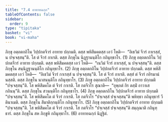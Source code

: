 ```yaml
---
title: "7.4 อาทายฉกฺก"
tableOfContents: false
sidebar:
  order: 9
type: "tipitaka"
basket: "vi"
book: "vi-maha"
---
```



<DynamicBreadcrumb />

<Division number="313" book="vi-maha">

<Paragraph number="1413" book="vi-maha">
ภิกฺขุ อตฺถตกถิโน วิปฺปกตจีวรํ อาทาย ปกฺกมติ. ตสฺส พหิสีมคตสฺส เอวํ โหติ—  “อิเธวิมํ จีวรํ กาเรสฺสํ, น ปจฺเจสฺสนฺ”ติ. โส ตํ จีวรํ กาเรติ. ตสฺส ภิกฺขุโน นิฏฺฐานนฺติโก กถินุทฺธาโร. (1)
</Paragraph>

<Paragraph number="1414" book="vi-maha">
ภิกฺขุ อตฺถตกถิโน วิปฺปกตจีวรํ อาทาย ปกฺกมติ. ตสฺส พหิสีมคตสฺส เอวํ โหติ—  “เนวิมํ จีวรํ กาเรสฺสํ, น ปจฺเจสฺสนฺ”ติ. ตสฺส ภิกฺขุโน สนฺนิฏฺฐานนฺติโก กถินุทฺธาโร. (2)
</Paragraph>

<Paragraph number="1415" book="vi-maha">
ภิกฺขุ อตฺถตกถิโน วิปฺปกตจีวรํ อาทาย ปกฺกมติ. ตสฺส พหิสีมคตสฺส เอวํ โหติ—  “อิเธวิมํ จีวรํ กาเรสฺสํ น ปจฺเจสฺสนฺ”ติ. โส ตํ จีวรํ กาเรติ. ตสฺสํ ตํ จีวรํ กยิรมานํ นสฺสติ. ตสฺส ภิกฺขุโน นาสนนฺติโก กถินุทฺธาโร. (3)
</Paragraph>

<Paragraph number="1416" book="vi-maha">
ภิกฺขุ อตฺถตกถิโน วิปฺปกตจีวรํ อาทาย ปกฺกมติ “ปจฺเจสฺสนฺ”ติ. โส พหิสีมคโต ตํ จีวรํ กาเรติ. โส กตจีวโร สุณาติ—  “อุพฺภตํ กิร ตสฺมิํ อาวาเส กถินนฺ”ติ. ตสฺส ภิกฺขุโน สวนนฺติโก กถินุทฺธาโร. (4)
</Paragraph>

<Paragraph number="1417" book="vi-maha">
ภิกฺขุ อตฺถตกถิโน วิปฺปกตจีวรํ อาทาย ปกฺกมติ “ปจฺเจสฺสนฺ”ติ. โส พหิสีมคโต ตํ จีวรํ กาเรติ. โส กตจีวโร “ปจฺเจสฺสํ ปจฺเจสฺสนฺ”ติ พหิทฺธา กถินุทฺธารํ วีตินาเมติ. ตสฺส ภิกฺขุโน สีมาติกฺกนฺติโก กถินุทฺธาโร. (5)
</Paragraph>

<Paragraph number="1418" book="vi-maha">
ภิกฺขุ อตฺถตกถิโน วิปฺปกตจีวรํ อาทาย ปกฺกมติ “ปจฺเจสฺสนฺ”ติ. โส พหิสีมคโต ตํ จีวรํ กาเรติ. โส กตจีวโร “ปจฺเจสฺสํ ปจฺเจสฺสนฺ”ติ สมฺภุณาติ กถินุทฺธารํ. ตสฺส ภิกฺขุโน สห ภิกฺขูหิ กถินุทฺธาโร. (6)

</Paragraph>
</Division>

<Paragraph number="1419" type="center" book="vi-maha">
อาทายฉกฺกํ นิฏฺฐิตํ.
</Paragraph>
